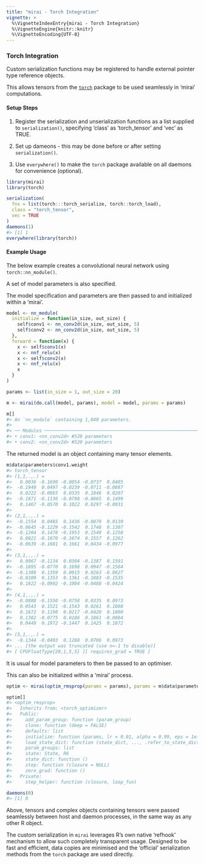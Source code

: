 ```yaml
---
title: "mirai - Torch Integration"
vignette: >
  %\VignetteIndexEntry{mirai - Torch Integration}
  %\VignetteEngine{knitr::knitr}
  %\VignetteEncoding{UTF-8}
---
```



### Torch Integration

Custom serialization functions may be registered to handle external pointer type reference objects.

This allows tensors from the [`torch`](https://torch.mlverse.org/) package to be used seamlessly in 'mirai' computations.

#### Setup Steps

1. Register the serialization and unserialization functions as a list supplied to `serialization()`, specifying 'class' as 'torch_tensor' and 'vec' as TRUE.

2. Set up dameons - this may be done before or after setting `serialization()`.

3. Use `everywhere()` to make the `torch` package available on all daemons for convenience (optional).


``` r
library(mirai)
library(torch)

serialization(
  fns = list(torch:::torch_serialize, torch::torch_load),
  class = "torch_tensor",
  vec = TRUE
)
daemons(1)
#> [1] 1
everywhere(library(torch))
```
#### Example Usage

The below example creates a convolutional neural network using `torch::nn_module()`.

A set of model parameters is also specified.

The model specification and parameters are then passed to and initialized within a 'mirai'.


``` r
model <- nn_module(
  initialize = function(in_size, out_size) {
    self$conv1 <- nn_conv2d(in_size, out_size, 5)
    self$conv2 <- nn_conv2d(in_size, out_size, 5)
  },
  forward = function(x) {
    x <- self$conv1(x)
    x <- nnf_relu(x)
    x <- self$conv2(x)
    x <- nnf_relu(x)
    x
  }
)

params <- list(in_size = 1, out_size = 20)

m <- mirai(do.call(model, params), model = model, params = params)

m[]
#> An `nn_module` containing 1,040 parameters.
#> 
#> ── Modules ──────────────────────────────────────────────────────────────────────────────────────────────────────────────
#> • conv1: <nn_conv2d> #520 parameters
#> • conv2: <nn_conv2d> #520 parameters
```
The returned model is an object containing many tensor elements.

``` r
m$data$parameters$conv1.weight
#> torch_tensor
#> (1,1,.,.) = 
#>   0.0036 -0.1690 -0.0054 -0.0737  0.0405
#>  -0.1940  0.0497 -0.0239 -0.0711 -0.0887
#>   0.0222 -0.0865  0.0335  0.1846  0.0207
#>  -0.1871 -0.1136 -0.0798 -0.0665  0.1499
#>   0.1467 -0.0570  0.1022  0.0297 -0.0931
#> 
#> (2,1,.,.) = 
#>  -0.1554  0.0485  0.1436 -0.0879  0.0130
#>  -0.0645 -0.1229 -0.1542  0.1748  0.1307
#>  -0.1204  0.1478 -0.1953  0.1549  0.1258
#>   0.0021 -0.1870 -0.1074  0.1557  0.1262
#>  -0.0639 -0.1681  0.1661  0.0434 -0.0977
#> 
#> (3,1,.,.) = 
#>   0.0967 -0.1134  0.0304 -0.1387  0.1591
#>  -0.1895 -0.0770  0.1698  0.0947 -0.1564
#>  -0.1388  0.1359  0.0015  0.0263 -0.0827
#>  -0.0109  0.1353  0.1361 -0.1883 -0.1535
#>   0.1822 -0.0902 -0.1004 -0.0488 -0.0424
#> 
#> (4,1,.,.) = 
#>  -0.0888 -0.1550 -0.0758  0.0335  0.0973
#>   0.0543  0.1521 -0.1543  0.0261  0.1008
#>   0.1672  0.1190  0.0217 -0.0420  0.1000
#>   0.1382 -0.0775  0.0186  0.1861 -0.0804
#>   0.0449  0.1972 -0.1447  0.1425  0.1872
#> 
#> (5,1,.,.) = 
#>  -0.1344 -0.0403  0.1268  0.0706  0.0973
#> ... [the output was truncated (use n=-1 to disable)]
#> [ CPUFloatType{20,1,5,5} ][ requires_grad = TRUE ]
```
It is usual for model parameters to then be passed to an optimiser.

This can also be initialized within a 'mirai' process.

``` r
optim <- mirai(optim_rmsprop(params = params), params = m$data$parameters)

optim[]
#> <optim_rmsprop>
#>   Inherits from: <torch_optimizer>
#>   Public:
#>     add_param_group: function (param_group) 
#>     clone: function (deep = FALSE) 
#>     defaults: list
#>     initialize: function (params, lr = 0.01, alpha = 0.99, eps = 1e-08, weight_decay = 0, 
#>     load_state_dict: function (state_dict, ..., .refer_to_state_dict = FALSE) 
#>     param_groups: list
#>     state: State, R6
#>     state_dict: function () 
#>     step: function (closure = NULL) 
#>     zero_grad: function () 
#>   Private:
#>     step_helper: function (closure, loop_fun)

daemons(0)
#> [1] 0
```
Above, tensors and complex objects containing tensors were passed seamlessly between host and daemon processes, in the same way as any other R object.

The custom serialization in `mirai` leverages R's own native 'refhook' mechanism to allow such completely transparent usage. Designed to be fast and efficient, data copies are minimised and the 'official' serialization methods from the `torch` package are used directly.
